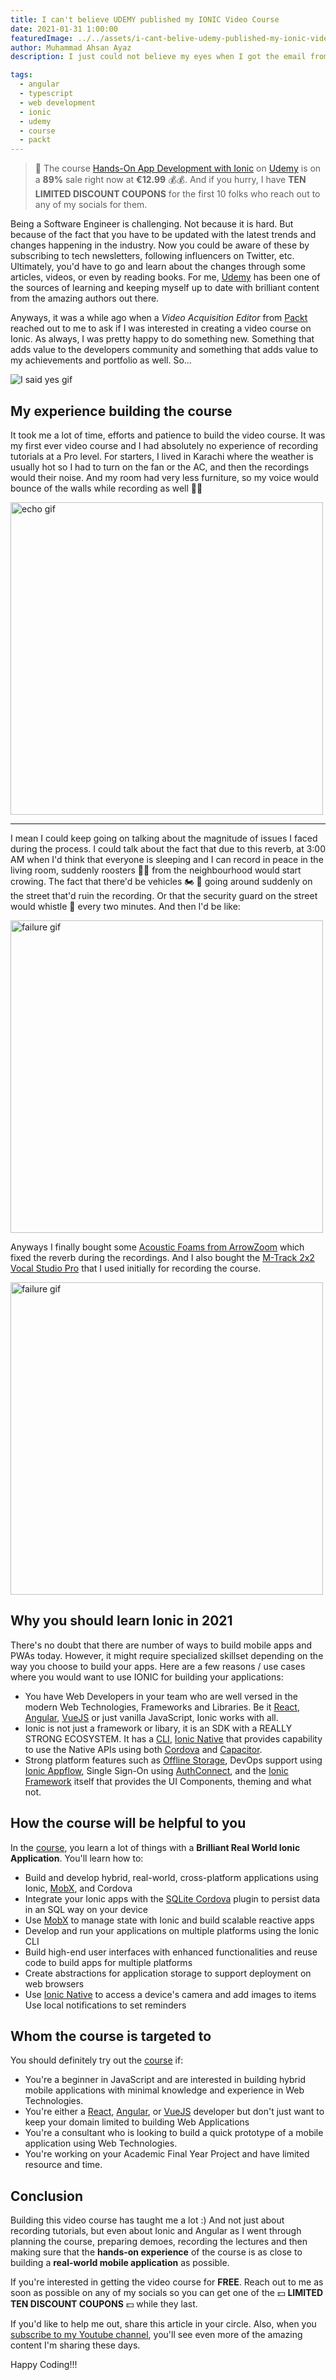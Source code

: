 ```yaml
---
title: I can't believe UDEMY published my IONIC Video Course
date: 2021-01-31 1:00:00
featuredImage: ../../assets/i-cant-belive-udemy-published-my-ionic-video-course.png
author: Muhammad Ahsan Ayaz
description: I just could not believe my eyes when I got the email from an Acquisition Editor at Packt that I got my IONIC video course published on UDEMY. Let me tell you how it all happened.

tags:
  - angular
  - typescript
  - web development
  - ionic
  - udemy
  - course
  - packt
---
```


> 📢 The course [Hands-On App Development with Ionic](https://www.udemy.com/course/hands-on-app-development-with-ionic/) on [Udemy](https://www.udemy.com/course/hands-on-app-development-with-ionic/) is on a **89%** sale right now at **€12.99** 💰💰. And if you hurry, I have **TEN LIMITED DISCOUNT COUPONS** for the first 10 folks who reach out to any of my socials for them.

Being a Software Engineer is challenging. Not because it is hard. But because of the fact that you have to be updated with the latest trends and changes happening in the industry. Now you could be aware of these by subscribing to tech newsletters, following influencers on Twitter, etc. Ultimately, you'd have to go and learn about the changes through some articles, videos, or even by reading books. For me, [Udemy](https://udemy.com) has been one of the sources of learning and keeping myself up to date with brilliant content from the amazing authors out there.

Anyways, it was a while ago when a *Video Acquisition Editor* from [Packt](https://www.packtpub.com/) reached out to me to ask if I was interested in creating a video course on Ionic. As always, I was pretty happy to do something new. Something that adds value to the developers community and something that adds value to my achievements and portfolio as well. So...

<img title="I said yes gif" alt="I said yes gif" src="https://media.giphy.com/media/l1J9EibRkt7GsMIJG/giphy.gif" />

## My experience building the course
It took me a lot of time, efforts and patience to build the video course. It was my first ever video course and I had absolutely no experience of recording tutorials at a Pro level. For starters, I lived in Karachi where the weather is usually hot so I had to turn on the fan or the AC, and then the recordings would their noise. And my room had very less furniture, so my voice would bounce of the walls while recording as well 🤦‍♂️

<img title="echo gif" width="500" alt="echo gif" src="https://media.tenor.com/images/28ac68b2d54e8fe85a34a2248b026725/tenor.gif" />

<hr/>

I mean I could keep going on talking about the magnitude of issues I faced during the process. I could talk about the fact that due to this reverb, at 3:00 AM when I'd think that everyone is sleeping and I can record in peace in the living room, suddenly roosters 🐓🐓 from the neighbourhood would start crowing. The fact that there'd be vehicles 🏍️ 🚗 going around suddenly on the street that'd ruin the recording. Or that the security guard on the street would whistle 📯 every two minutes. And then I'd be like:

<img title="throw table gif" width="500" alt="failure gif" src="https://media1.giphy.com/media/X83Y7r03T6uty/200.gif" />

Anyways I finally bought some [Acoustic Foams from ArrowZoom](https://arrowzoom.com/collections/acoustic-foam) which fixed the reverb during the recordings. And I also bought the [M-Track 2x2 Vocal Studio Pro](https://m-audio.com/m-track2x2vsp) that I used initially for recording the course.

<img title="throw table gif" width="500" alt="failure gif" src="/i-cant-belive-udemy-published-my-ionic-video-course/initial-setup.jpg" />

## Why you should learn Ionic in 2021
There's no doubt that there are number of ways to build mobile apps and PWAs today. However, it might require specialized skillset depending on the way you choose to build your apps. Here are a few reasons / use cases where you would want to use IONIC for building your applications:

- You have Web Developers in your team who are well versed in the modern Web Technologies, Frameworks and Libraries. Be it [React](https://reactjs.org/), [Angular](https://ionicframework.com/docs/native), [VueJS](https://vuejs.org/) or just vanilla JavaScript, Ionic works with all.
- Ionic is not just a framework or libary, it is an SDK with a REALLY STRONG ECOSYSTEM. It has a [CLI](https://ionicframework.com/docs/cli), [Ionic Native](https://ionicframework.com/docs/native/community) that provides capability to use the Native APIs using both [Cordova](https://cordova.apache.org/) and [Capacitor](https://capacitorjs.com/).
- Strong platform features such as [Offline Storage](https://ionic.io/products/offline-storage), DevOps support using [Ionic Appflow](https://useappflow.com/), Single Sign-On using [AuthConnect](https://ionic.io/products/auth-connect), and the [Ionic Framework](https://ionicframework.com/docs) itself that provides the UI Components, theming and what not.

## How the course will be helpful to you
In the [course](https://www.udemy.com/course/hands-on-app-development-with-ionic/), you learn a lot of things with a **Brilliant Real World Ionic Application**. You'll learn how to:
- Build and develop hybrid, real-world, cross-platform applications using Ionic, [MobX](https://mobx.js.org/README.html), and Cordova
- Integrate your Ionic apps with the [SQLite Cordova](https://ionicframework.com/docs/native/sqlite) plugin to persist data in an SQL way on your device
- Use [MobX](https://mobx.js.org/README.html) to manage state with Ionic and build scalable reactive apps
- Develop and run your applications on multiple platforms using the Ionic CLI
- Build high-end user interfaces with enhanced functionalities and reuse code to build apps for multiple platforms
- Create abstractions for application storage to support deployment on web browsers
- Use [Ionic Native](https://ionicframework.com/docs/native) to access a device's camera and add images to items
Use local notifications to set reminders

## Whom the course is targeted to
You should definitely try out the [course](https://www.udemy.com/course/hands-on-app-development-with-ionic/) if:
- You're a beginner in JavaScript and are interested in building hybrid mobile applications with minimal knowledge and experience in Web Technologies.
- You're either a [React](https://reactjs.org/), [Angular](https://ionicframework.com/docs/native), or [VueJS](https://vuejs.org/) developer but don't just want to keep your domain limited to building Web Applications
- You're a consultant who is looking to build a quick prototype of a mobile application using Web Technologies.
- You're working on your Academic Final Year Project and have limited resource and time.

## Conclusion
Building this video course has taught me a lot :) And not just about recording tutorials, but even about Ionic and Angular as I went through planning the course, preparing demoes, recording the lectures and then making sure that the **hands-on experience** of the course is as close to building a **real-world mobile application** as possible.

If you're interested in getting the video course for **FREE**. Reach out to me as soon as possible on any of my socials so you can get one of the 💵 **LIMITED TEN DISCOUNT COUPONS** 💵 while they last.

If you'd like to help me out, share this article in your circle. Also, when you [subscribe to my Youtube channel](https://www.youtube.com/channel/UCAys-Lg76QcRNGc0dOr_bXA?sub_confirmation=1), you'll see even more of the amazing content I'm sharing these days.

Happy Coding!!!
